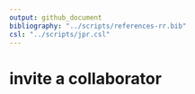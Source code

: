 ```yaml
---
output: github_document
bibliography: "../scripts/references-rr.bib"
csl: "../scripts/jpr.csl"
---
```


# invite a collaborator

